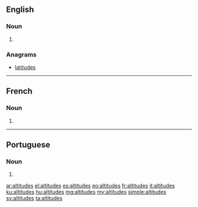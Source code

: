 ==English==

===Noun===
{{head|en}}

# {{plural of|altitude}}

===Anagrams===
* [[latitudes]]

----

==French==

===Noun===
{{head|fr|g=f-p}}

# {{plural of|altitude|lang=fr}}

----

==Portuguese==

===Noun===
{{head|pt}} {{f}}

# {{plural of|altitude|lang=pt}}

[[ar:altitudes]]
[[el:altitudes]]
[[es:altitudes]]
[[eo:altitudes]]
[[fr:altitudes]]
[[it:altitudes]]
[[ku:altitudes]]
[[hu:altitudes]]
[[mg:altitudes]]
[[my:altitudes]]
[[simple:altitudes]]
[[sv:altitudes]]
[[ta:altitudes]]
